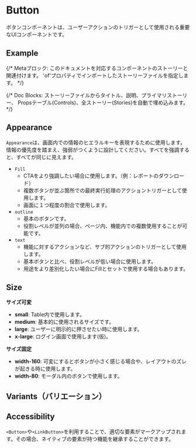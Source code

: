 

<Meta of={ButtonStories} />

# Button

ボタンコンポーネントは、ユーザーアクションのトリガーとして使用される重要なUIコンポーネントです。

## Example

{/* 
  Metaブロック: このドキュメントを対応するコンポーネントのストーリーと関連付けます。
  'of'プロパティでインポートしたストーリーファイルを指定します。
*/}

{/* 
  Doc Blocks: ストーリーファイルからタイトル、説明、プライマリストーリー、
  Propsテーブル(Controls)、全ストーリー(Stories)を自動で埋め込みます。
*/}
<Description />
<Primary />
<Controls />

## Appearance
`Appearance`は、画面内での情報のヒエラルキーを表現するために使用します。情報の優先度を踏まえ、強弱がつくように設計してください。すべてを強調すると、すべてが同じに見えます。
- `Fill`
  - CTAをより強調したい場合に使用します。（例：レポートのダウンロード）
  - 複数ボタンが並ぶ箇所での最終実行処理のアクショントリガーとして使用します。
  - 画面に１つ程度の割合で使用します。
- `outline`
    - 基本のボタンです。
    - 役割レベルが並列の場合、ページ内、機能内での複数使用することが可能です。
- `text`
    - 機能に対するアクションなど、サブ的アクションのトリガーとして使用します。
    - 基本ボタンと比べ、役割レベルが低い場合に使用します。
    - 用途をより差別化したい場合にFillとセットで使用する場合もあります。

## Size
**サイズ可変**
- **small**: Table内で使用します。
- **medium**: 基本的に使用されるサイズです。
- **large**: ユーザーに明示的に押させたい時に使用します。
- **x-large**: ログイン画面で使用します(仮)。

**サイズ固定**
- **width-160**: 可変にするとボタンが小さく感じる場合や、レイアウトのズレが起きる時に使用します。
- **width-80**: モーダル内のボタンで使用します。

## Variants（バリエーション）
<Stories title="全バリエーション一覧" />

## Accessibility
`<Button>`や`<LinkButton>`を利用することで、適切な要素がマークアップされます。その場合、ネイティブの要素が持つ機能を継承することができます。


